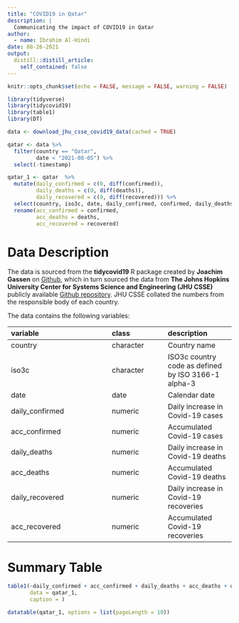 ```yaml
---
title: "COVID19 in Qatar"
description: |
  Communicating the impact of COVID19 in Qatar
author:
  - name: Ibrahim Al-Hindi
date: 08-26-2021
output:
  distill::distill_article:
    self_contained: false
---
```



```r
knitr::opts_chunk$set(echo = FALSE, message = FALSE, warning = FALSE)
```

```r
library(tidyverse)
library(tidycovid19)
library(table1)
library(DT)
```


```r
data <- download_jhu_csse_covid19_data(cached = TRUE)

qatar <- data %>% 
  filter(country == "Qatar",
         date < "2021-08-05") %>% 
  select(-timestamp)

qatar_1 <- qatar  %>% 
  mutate(daily_confirmed = c(0, diff(confirmed)),
         daily_deaths = c(0, diff(deaths)),
         daily_recovered = c(0, diff(recovered))) %>% 
  select(country, iso3c, date, daily_confirmed, confirmed, daily_deaths, deaths, daily_recovered, recovered) %>% 
  rename(acc_confirmed = confirmed,
         acc_deaths = deaths,
         acc_recovered = recovered)

```


# Data Description

The data is sourced from the **tidycovid19** R package created by **Joachim Gassen** on [Github](https://github.com/joachim-gassen/tidycovid19), which in turn sourced the data from **The Johns Hopkins University Center for Systems Science and Engineering (JHU CSSE)** publicly available [Github repository](https://github.com/CSSEGISandData/COVID-19). JHU CSSE collated the numbers from the responsible body of each country.

The data contains the following variables:

|**variable**      |**class** |**description** |
|:-----------------|:---------|:-----------|
|country           |character |Country name |
|iso3c             |character | ISO3c country code as defined by ISO 3166-1 alpha-3 |
|date              |date      | Calendar date |
|daily_confirmed   |numeric   | Daily increase in Covid-19 cases |
|acc_confirmed     |numeric   | Accumulated Covid-19 cases |
|daily_deaths      |numeric   | Daily increase in Covid-19 deaths |
|acc_deaths        |numeric   | Accumulated Covid-19 deaths |
|daily_recovered   |numeric   | Daily increase in Covid-19 recoveries |
|acc_recovered     |numeric   | Accumulated Covid-19 recoveries |


# Summary Table

```r
table1(~daily_confirmed + acc_confirmed + daily_deaths + acc_deaths + daily_recovered + acc_recovered,
       data = qatar_1,
       caption = )
```


```r
datatable(qatar_1, options = list(pageLength = 10))
```


































